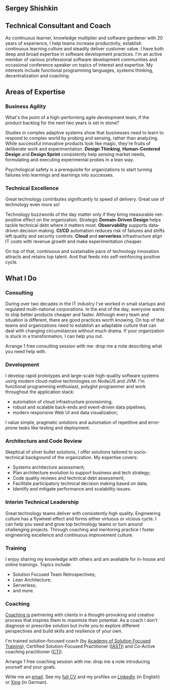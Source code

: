 <section className="preamble">

# Sergey Shishkin

## Technical Consultant and Coach

As continuous learner, knowledge multiplier and software gardener with
20 years of experience, I help teams increase productivity, establish
continuous learning culture and steadily deliver customer value. I have
both deep and broad expertise in software development practices. I'm an
active member of various professional software development communities
and occasional conference speaker on topics of interest and expertise.
My interests include functional programming languages, systems thinking,
decentralization and coaching.

</section>

## Areas of Expertise

<div className="blocks">
<section>

### Business Agility

What's the point of a high-performing agile development team, if the product backlog for the next two years is set in stone?

Studies in complex adaptive systems show that businesses need to learn to respond to complex world by probing and sensing, rather than analyzing.
While successful innovative products look like magic, they're fruits of deliberate work and experimentation.
**Design Thinking**, **Human-Centered Design** and **Design Sprint** consistently help sensing market needs, formulating and executing experimental probes in a lean way.

Psychological safety is a prerequisite for organizations to start turning failures into learnings and learnings into successes.

</section>
<section>

### Technical Excellence

Great technology contributes significantly to speed of delivery.
Great use of technology even more so!

Technology buzzwords of the day matter only if they bring measurable net-positive effect on the organization.
Strategic **Domain-Driven Design** helps tackle technical debt where it matters most.
**Observability** supports data-driven decision making.
**CI/CD** automation reduces risk of failures and shifts left quality and security controls.
**Cloud** and **serverless** infrastructure align IT costs with revenue growth and make experimentation cheaper.

On top of that, continuous and sustainable pace of technology innovation attracts and retains top talent.
And that feeds into self-reinforcing positive cycle.

</section>
</div>

## What I Do

<div className="blocks">
<section>

### Consulting

During over two decades in the IT industry I've worked in small startups and regulated multi-national corporations.
In the end of the day, everyone wants to ship better products cheaper and faster.
Although every team and situation is different, there are good practices worth knowing.
On top of that teams and organizations need to establish an adaptable culture that can deal with changing circumstances without much drama.
If your organization is stuck in a transformation, I can help you out.

Arrange 1 free consulting session with me: drop me a note describing what you need help with.

</section>
<section>

### Development

I develop rapid prototypes and large-scale high-quality software systems using modern cloud-native technologies on Node/JS and JVM.
I'm functional programming enthusiast, polyglot programmer and work throughout the application stack:

- automation of cloud infrastructure provisioning;
- robust and scalable back-ends and event-driven data pipelines;
- modern responsive Web UI and data visualization;

I value simple, pragmatic solutions and automation of repetitive and error-prone tasks like testing and deployment.

</section>
<section>

### Architecture and Code Review

Skeptical of silver bullet solutions, I offer solutions tailored to socio-technical background of the organization.
My expertise covers:

- Systems architecture assessment;
- Plan architecture evolution to support business and tech strategy;
- Code quality reviews and technical debt assessment;
- Facilitate participatory technical decision making based on data;
- Identify and mitigate performance and scalability issues.

</section>
<section>

### Interim Technical Leadership

Great technology teams deliver with consistently high quality.
Engineering culture has a flywheel effect and forms either virtuous or vicious cycle.
I can help you seed and grow top technology teams or turn around challenging projects.
Through coaching and mentoring practice I foster engineering excellence and continuous improvement culture.

</section>
<section>

### Training

I enjoy sharing my knowledge with others and am available for in-house and online trainings.
Topics include:

- Solution Focused Team Retrospectives;
- Lean Architecture;
- Serverless;
- and more.

</section>
<section>

### Coaching

[Coaching is](https://coachingfederation.org/about) partnering with clients in a thought-provoking and creative process that inspires them to maximize their potential.
As a coach I don't diagnose or prescribe solution but invite you to explore different perspectives and build skills and resilience of your own.

I'm trained solution-focused coach (by [Academy of Solution Focused Training](http://www.sf-academy.com)), Certified Solution-Focused Practitioner ([IASTI](http://www.iasti.org/)) and Co-Active coaching practitioner ([CTI](https://coactive.com/)).

Arrange 1 free coaching session with me: drop me a note introducing yourself and your goals.

</section>
</div>

Write me an [email](mailto:sergey@shishkin.org?subject=Contact%20via%20website).
See my [full CV](/CV) and my profiles on [LinkedIn](https://www.linkedin.com/in/serega) (in English) or [Xing](https://xing.com/profile/Sergey_Shishkin2) (in German).
